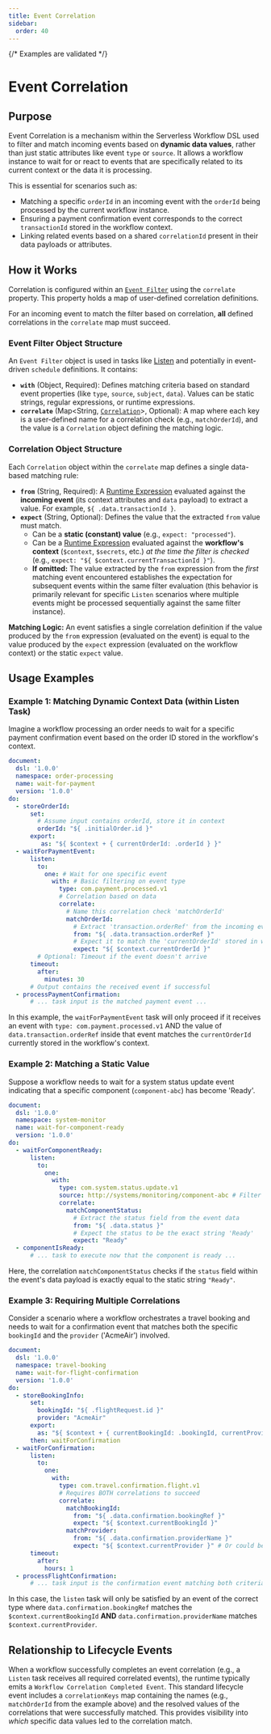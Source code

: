 ```yaml
---
title: Event Correlation
sidebar:
  order: 40
---
```


{/* Examples are validated */}


# Event Correlation

## Purpose

Event Correlation is a mechanism within the Serverless Workflow DSL used to filter and match incoming events based on **dynamic data values**, rather than just static attributes like event `type` or `source`. It allows a workflow instance to wait for or react to events that are specifically related to its current context or the data it is processing.

This is essential for scenarios such as:

*   Matching a specific `orderId` in an incoming event with the `orderId` being processed by the current workflow instance.
*   Ensuring a payment confirmation event corresponds to the correct `transactionId` stored in the workflow context.
*   Linking related events based on a shared `correlationId` present in their data payloads or attributes.

## How it Works

Correlation is configured within an [`Event Filter`](#event-filter-object-structure) using the `correlate` property. This property holds a map of user-defined correlation definitions.

For an incoming event to match the filter based on correlation, **all** defined correlations in the `correlate` map must succeed.

### Event Filter Object Structure

An `Event Filter` object is used in tasks like [Listen](dsl-task-listen.md) and potentially in event-driven `schedule` definitions. It contains:

*   **`with`** (Object, Required): Defines matching criteria based on standard event properties (like `type`, `source`, `subject`, `data`). Values can be static strings, regular expressions, or runtime expressions.
*   **`correlate`** (Map\<String, [`Correlation`](#correlation-object-structure)>, Optional): A map where each key is a user-defined name for a correlation check (e.g., `matchOrderId`), and the value is a `Correlation` object defining the matching logic.

### Correlation Object Structure

Each `Correlation` object within the `correlate` map defines a single data-based matching rule:

*   **`from`** (String, Required): A [Runtime Expression](dsl-runtime-expressions.md) evaluated against the **incoming event** (its context attributes and `data` payload) to extract a value. For example, `${ .data.transactionId }`.
*   **`expect`** (String, Optional): Defines the value that the extracted `from` value must match.
    *   Can be a **static (constant) value** (e.g., `expect: "processed"`).
    *   Can be a [Runtime Expression](dsl-runtime-expressions.md) evaluated against the **workflow's context** (`$context`, `$secrets`, etc.) *at the time the filter is checked* (e.g., `expect: "${ $context.currentTransactionId }"`).
    *   **If omitted:** The value extracted by the `from` expression from the *first* matching event encountered establishes the expectation for subsequent events within the same filter evaluation (this behavior is primarily relevant for specific `Listen` scenarios where multiple events might be processed sequentially against the same filter instance).

**Matching Logic:** An event satisfies a single correlation definition if the value produced by the `from` expression (evaluated on the event) is equal to the value produced by the `expect` expression (evaluated on the workflow context) or the static `expect` value.

## Usage Examples

### Example 1: Matching Dynamic Context Data (within Listen Task)

Imagine a workflow processing an order needs to wait for a specific payment confirmation event based on the order ID stored in the workflow's context.

```yaml
document:
  dsl: '1.0.0'
  namespace: order-processing
  name: wait-for-payment
  version: '1.0.0'
do:
  - storeOrderId:
      set:
        # Assume input contains orderId, store it in context
        orderId: "${ .initialOrder.id }"
      export:
         as: "${ $context + { currentOrderId: .orderId } }"
  - waitForPaymentEvent:
      listen:
        to:
          one: # Wait for one specific event
            with: # Basic filtering on event type
              type: com.payment.processed.v1
              # Correlation based on data
              correlate:
                # Name this correlation check 'matchOrderId'
                matchOrderId:
                  # Extract 'transaction.orderRef' from the incoming event's data
                  from: "${ .data.transaction.orderRef }"
                  # Expect it to match the 'currentOrderId' stored in workflow context
                  expect: "${ $context.currentOrderId }"
        # Optional: Timeout if the event doesn't arrive
      timeout:
        after:
          minutes: 30
      # Output contains the received event if successful
  - processPaymentConfirmation:
      # ... task input is the matched payment event ...
```

In this example, the `waitForPaymentEvent` task will only proceed if it receives an event with `type: com.payment.processed.v1` AND the value of `data.transaction.orderRef` inside that event matches the `currentOrderId` currently stored in the workflow's context.

### Example 2: Matching a Static Value

Suppose a workflow needs to wait for a system status update event indicating that a specific component (`component-abc`) has become 'Ready'.

```yaml
document:
  dsl: '1.0.0'
  namespace: system-monitor
  name: wait-for-component-ready
  version: '1.0.0'
do:
  - waitForComponentReady:
      listen:
        to:
          one:
            with:
              type: com.system.status.update.v1
              source: http://systems/monitoring/component-abc # Filter by source
              correlate:
                matchComponentStatus:
                  # Extract the status field from the event data
                  from: "${ .data.status }"
                  # Expect the status to be the exact string 'Ready'
                  expect: "Ready"
  - componentIsReady:
      # ... task to execute now that the component is ready ...
```

Here, the correlation `matchComponentStatus` checks if the `status` field within the event's data payload is exactly equal to the static string `"Ready"`.

### Example 3: Requiring Multiple Correlations

Consider a scenario where a workflow orchestrates a travel booking and needs to wait for a confirmation event that matches both the specific `bookingId` and the `provider` ('AcmeAir') involved.

```yaml
document:
  dsl: '1.0.0'
  namespace: travel-booking 
  name: wait-for-flight-confirmation
  version: '1.0.0'
do:
  - storeBookingInfo:
      set:
        bookingId: "${ .flightRequest.id }"
        provider: "AcmeAir"
      export:
        as: "${ $context + { currentBookingId: .bookingId, currentProvider: .provider } }"
      then: waitForConfirmation
  - waitForConfirmation:
      listen:
        to:
          one:
            with:
              type: com.travel.confirmation.flight.v1
              # Requires BOTH correlations to succeed
              correlate:
                matchBookingId:
                  from: "${ .data.confirmation.bookingRef }"
                  expect: "${ $context.currentBookingId }"
                matchProvider:
                  from: "${ .data.confirmation.providerName }"
                  expect: "${ $context.currentProvider }" # Or could be expect: "AcmeAir"
      timeout:
        after:
          hours: 1
  - processFlightConfirmation:
      # ... task input is the confirmation event matching both criteria ...
```

In this case, the `listen` task will only be satisfied by an event of the correct type where `data.confirmation.bookingRef` matches the `$context.currentBookingId` **AND** `data.confirmation.providerName` matches `$context.currentProvider`.

## Relationship to Lifecycle Events

When a workflow successfully completes an event correlation (e.g., a `Listen` task receives all required correlated events), the runtime typically emits a `Workflow Correlation Completed Event`. This standard lifecycle event includes a `correlationKeys` map containing the names (e.g., `matchOrderId` from the example above) and the resolved values of the correlations that were successfully matched. This provides visibility into *which* specific data values led to the correlation match. 